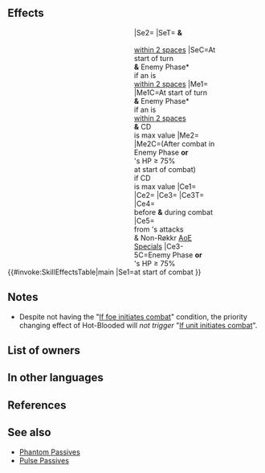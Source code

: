 {{Passive
|name=Hot-Blooded
|type=B
|exclusive=1
|canUseWeapon={{WeaponList|All}}
|canUseMove={{MoveList|All}}
|properties=random_owner
|1name=Hot-Blooded
|1tagid=SID_熱血
|1effect=Unit can counterattack before foe's first attack.<br><br>If a skill compares unit's Spd to a foe's or ally's Spd, treats unit's Spd as if granted +7.<br><br>At start of turn, and at start of enemy phase (except for in Summoner Duels), if unit is within 2 spaces of an ally, triggers the following effects: if Special cooldown count is at its maximum value, grants Special cooldown count-1 to unit; grants "reduces the percentage of foe's non-Special 'reduce damage by X%' skills by 50% during combat (excluding area- of-effect Specials)" and【Dodge】to unit and allies within 2 spaces of unit for 1 turn.<br><br>If foe initiates combat or foe's HP ≥ 75% at start of combat, inflicts Atk/Spd/Def-5 on foe during combat, deals damage = 20% of unit's Spd (including area-of-effect Specials; excluding Røkkr area-of-effect Specials), and reduces damage from foe's attacks by 20% of unit's Spd (including area-of-effect Specials; excluding Røkkr area-of-effect Specials), and if unit's Special cooldown count is at its maximum value after combat, grants Special cooldown count-1 to unit.<br><br>【Dodge】<br>If unit's Spd > foe's Spd, reduces damage from attacks during combat and from area-of-effect Specials (excluding Røkkr area-of-effect Specials) by percentage = difference between stats × 4 (max 40%).
|1cost=300
|1required=-
}}
==Effects==
{{#invoke:SkillEffectsTable|main
|Se1=<span style="width:12em;display:inline-block"/>{{SEt|Halves non-Special damage reduction}}
|Se2={{SEt|Dodge}}
|SeT={{Tgt|Unit}} '''&'''<br>{{Tgt|Allies}}<br>[[within 2 spaces]]
|SeC=At start of turn<br>'''&''' Enemy Phase*<br>if an {{Tgt|Ally}} is<br>[[within 2 spaces]]
|Me1={{Eft|Reduce Cooldown|1}}
|Me1C=At start of turn<br>'''&''' Enemy Phase*<br>if an {{Tgt|Ally}} is<br>[[within 2 spaces]]<br>'''&''' {{Tgt|Unit}} CD<br>is max value
|Me2={{Eft|Reduce Cooldown|1}}
|Me2C=(After combat in<br>Enemy Phase '''or'''<br>{{Tgt|Foe}}'s HP ≥ 75%<br>at start of combat)<br>if {{Tgt|Unit}} CD<br>is max value
|Ce1={{Eft|Vantage}}
|Ce2={{Eft|Phantom|Spd|7}}
|Ce3={{Eft|Temporary debuffs|Atk/Spd/Def|5}}
|Ce3T={{Tgt|Foe}}
|Ce4={{Eft|Damage Boost|20% of {{Tgt|Unit}}'s Spd}}<br>before '''&''' during combat
|Ce5={{Eft|Damage Reduction|20% of {{Tgt|Unit}}'s Spd}}<br>from {{Tgt|Foe}}'s attacks<br>& Non-Røkkr [[AoE Specials]]
|Ce3-5C=Enemy Phase '''or'''<br>{{Tgt|Foe}}'s HP ≥ 75%<br>at start of combat
}}
<b>{{Hatnote|&#42; Excluding Enemy Phase in [[Summoner Duels]].}}</b>
==Notes==
* Despite not having the "[[If foe initiates combat]]" condition, the priority changing effect of Hot-Blooded will ''not trigger'' "[[If unit initiates combat]]".
{{Preempt}}
{{Phantom|Spd}}
{{Start of turn Special modification}}
{{Halves non-Special damage reduction}}
{{Dodge}}
{{IfFoeInitiates}}
{{Temporary debuffs}}
{{DamageBoost}}
{{FlatDamageReduction}}
{{FlatAoEDamageReduction}}
{{After combat Special modification}}

==List of owners==
{{Skill Hero List}}
==In other languages==
{{OtherLanguages
|japanese=
|german=
|spanishEU= Temperamental
|spanishLA=
|french=
|italian=
|chineseTW=
|portuguese=
}}

==References==
<references/>
==See also==
{{See also skills|cond=(Description LIKE '%reduces damage from foe_s attacks%of unit_s Spd%including%' OR Description LIKE '%If a skill compares unit%treats unit_s%as if granted%') AND Exclusive='1'}}
* [[Phantom Passives]]
* [[Pulse Passives]]
{{Passives Navbox|B}}